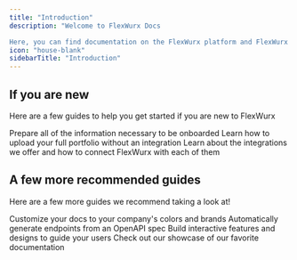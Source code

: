 ```yaml
---
title: "Introduction"
description: "Welcome to FlexWurx Docs

Here, you can find documentation on the FlexWurx platform and FlexWurx AI, as well as documentation on how things work within the platform and guides on how to use the platform."
icon: "house-blank"
sidebarTitle: "Introduction"
---
```


## If you are new

Here are a few guides to help you get started if you are new to FlexWurx

<CardGroup cols={2}>
  <Card title="Onboarding Guide" icon="sparkle" color="#2e6ff2" href="https://mintlify.com/docs/quickstart">
    Prepare all of the information necessary to be onboarded
  </Card>

  <Card title="Upload Portfolio" icon="house-building" color="#2e6ff2" href="https://mintlify.com/docs/development">
    Learn how to upload your full portfolio without an integration
  </Card>

  <Card title="Setup Integration" icon="plug" color="#2e6ff2">
    Learn about the integrations we offer and how to connect FlexWurx with each of them
  </Card>
</CardGroup>

## A few more recommended guides

Here are a few more guides we recommend taking a look at!

<CardGroup cols={2}>
  <Card title="Customize Style" icon="palette" href="https://mintlify.com/docs/settings/global">
    Customize your docs to your company's colors and brands
  </Card>

  <Card title="Reference APIs" icon="code" href="https://mintlify.com/docs/api-playground/openapi">
    Automatically generate endpoints from an OpenAPI spec
  </Card>

  <Card title="Add Components" icon="screwdriver-wrench" href="https://mintlify.com/docs/components/accordion">
    Build interactive features and designs to guide your users
  </Card>

  <Card title="Get Inspiration" icon="stars" href="https://mintlify.com/customers">
    Check out our showcase of our favorite documentation
  </Card>
</CardGroup>